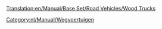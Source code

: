 [[Translation:en/Manual/Base Set/Road Vehicles/Wood Trucks]]

{{nl/Manual/Base Set/Road Vehicles/Wegvoertuig|name     = Witcombe houtvrachtwagen
  |img      = en/Manual/Base Set/Road Vehicles/Witcombe Wood Truck.png
  |price    = £4.838 (€9.676) 
  |speed    = 30 mph (48 km/h)
  |annual   = £421 (€842)
  |designed = 1935
  |life     = 15
  |capacity = 20 ton hout
}}
{{nl/Manual/Base Set/Road Vehicles/Wegvoertuig|name     = Foster houtvrachtwagen
  |img      = en/Manual/Base Set/Road Vehicles/Foster Wood Truck.png
  |price    = £5.617 (€11.234)
  |speed    = 55 mph (88 km/h)
  |annual   = £787 (€1.574)
  |designed = 1974
  |life     = 15
  |capacity = 22 ton hout
}}
{{nl/Manual/Base Set/Road Vehicles/Wegvoertuig|name     = Moreland houtvrachtwagen
  |img      = en/Manual/Base Set/Road Vehicles/Moreland Wood Truck.png
  |price    = £6.027 (€12.054)
  |speed    = 70 mph (112 km/h)
  |annual   = £1.125 (€2.250)
  |designed = 2018
  |life     = 15
  |capacity = 24 ton hout
}}

[[Category:nl/Manual/Wegvoertuigen]]